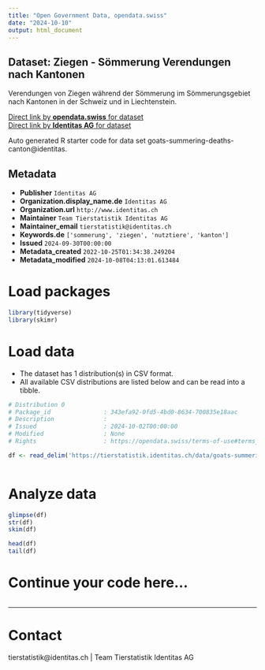 ```yaml
---
title: "Open Government Data, opendata.swiss"
date: "2024-10-10"
output: html_document
---
```


## Dataset: Ziegen - Sömmerung Verendungen nach Kantonen

Verendungen von Ziegen während der Sömmerung im Sömmerungsgebiet nach Kantonen in der Schweiz und in Liechtenstein.

[Direct link by **opendata.swiss** for dataset](https://opendata.swiss/de/dataset/ziegen-sommerung-abgange-nach-kantonen)<br>
[Direct link by **Identitas AG** for dataset](https://tierstatistik.identitas.ch/)

Auto generated R starter code for data set goats-summering-deaths-canton@identitas.

## Metadata

- **Publisher** `Identitas AG`
- **Organization.display_name.de** `Identitas AG`
- **Organization.url** `http://www.identitas.ch`
- **Maintainer** `Team Tierstatistik Identitas AG`
- **Maintainer_email** `tierstatistik@identitas.ch`
- **Keywords.de** `['sommerung', 'ziegen', 'nutztiere', 'kanton']`
- **Issued** `2024-09-30T00:00:00`
- **Metadata_created** `2022-10-25T01:34:38.249204`
- **Metadata_modified** `2024-10-08T04:13:01.613484`


# Load packages

```r

library(tidyverse)
library(skimr)

```

# Load data

-   The dataset has 1 distribution(s) in CSV format.
-   All available CSV distributions are listed below and can be read into a tibble.

```r

# Distribution 0
# Package_id               : 343efa92-0fd5-4bd0-8634-700835e18aac
# Description              : 
# Issued                   : 2024-10-02T00:00:00
# Modified                 : None
# Rights                   : https://opendata.swiss/terms-of-use#terms_by

df <- read_delim('https://tierstatistik.identitas.ch/data/goats-summering-deaths-canton.csv')



```

# Analyze data

```r

glimpse(df)
str(df)
skim(df)

head(df)
tail(df)

```

# Continue your code here...

```r

```

------------------------------------------------------------------------

# Contact

tierstatistik@identitas.ch | Team Tierstatistik Identitas AG
